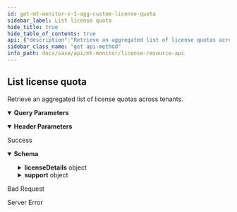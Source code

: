 ```yaml
---
id: get-mt-monitor-v-1-agg-custom-license-quota
sidebar_label: List license quota
hide_title: true
hide_table_of_contents: true
api: {"description":"Retrieve an aggregated list of license quotas across tenants.\n","operationId":"get-mt-monitor-v1-agg-custom-license-quota","parameters":[{"description":"Must be `tenant`. Using the query parameter returns all the aggregated responses for the current parent tenant and its child tenants. If not used, the results for just the current tenant are returned. \n","in":"query","name":"agg_by","schema":{"type":"string"}},{"description":"Must be one of the following: `de`, `americas`, `europe`, `uk`, `sg`, `ca`, `jp`, `au`, `in`. Returns details from the Cortex Data Lake (CDL) region specified.                              \n","in":"header","name":"X-PANW-Region","schema":{"type":"string"}}],"responses":{"200":{"content":{"application/json":{"schema":{"properties":{"licenseDetails":{"additionalProperties":{"properties":{"expiry_ts":{"description":"License expiry timestamp in UTC","format":"int64","type":"integer"},"issue_ts":{"description":"License issuance timestamp in UTC","format":"int64","type":"integer"},"license_units":{"description":"Number of license units associated with the license","format":"int32","type":"integer"},"sku":{"description":"License Edition SKU","type":"string"}},"required":["license_units","expiry_ts","issue_ts","sku"],"type":"object"},"description":"Map of <Resource Name, License Details>, where Resource Name can be one of MU, RN, CDL","type":"object"},"sub_tenant_id":{"description":"CDL Tenant Id","type":"string"},"support":{"allOf":[{"properties":{"cdl_tenant_id":{"description":"CDL Tenant Id","type":"string"},"cdl_tenant_region":{"description":"CDL Tenant Region","type":"string"},"fawkes_tenant_id":{"description":"Fawkes Tenant Id","type":"string"},"fawkes_tenant_region":{"description":"Fawkes Tenant Region","type":"string"},"pa_tenant_id":{"description":"PA Tenant Id","type":"string"},"pa_tenant_region":{"description":"PA Tenant Region","type":"string"},"panorama_tenant_id":{"description":"Panorama Tenant Id","type":"string"},"panorma_tenant_region":{"description":"Panorama Tenant Region","type":"string"}},"required":["cdl_tenant_id","pa_tenant_id","fawkes_tenant_id","panorama_tenant_id","cdl_tenant_region","pa_tenant_region","fawkes_tenant_region","panorma_tenant_region"],"type":"object"},{"description":"Tenant Ids and Region info used for opening a support ticket\n"}]},"tsg_id":{"description":"TSG Id","type":"string"}},"required":["tsg_id","sub_tenant_id","licenseDetails","support"],"type":"object"}}},"description":"Success"},"400":{"description":"Bad Request"},"500":{"description":"Server Error"}},"security":[{"Bearer":[]}],"tags":["LicenseResources"],"method":"get","path":"/mt/monitor/v1/agg/custom/license/quota","servers":[{"url":"https://api.sase.paloaltonetworks.com"}],"securitySchemes":{"Bearer":{"scheme":"bearer","type":"http"}},"info":{"contact":{},"description":"Use the License Resource API for retrieving aggregated lists across tenants for license quotas, setup status, and utilization.\n","title":"License Resource API","version":"1.0"},"postman":{"name":"List license quota","description":{"content":"Retrieve an aggregated list of license quotas across tenants.\n","type":"text/plain"},"url":{"path":["mt","monitor","v1","agg","custom","license","quota"],"host":["{{baseUrl}}"],"query":[{"disabled":false,"description":{"content":"Must be `tenant`. Using the query parameter returns all the aggregated responses for the current parent tenant and its child tenants. If not used, the results for just the current tenant are returned. \n","type":"text/plain"},"key":"agg_by","value":""}],"variable":[]},"header":[{"disabled":false,"description":{"content":"Must be one of the following: `de`, `americas`, `europe`, `uk`, `sg`, `ca`, `jp`, `au`, `in`. Returns details from the Cortex Data Lake (CDL) region specified.                              \n","type":"text/plain"},"key":"X-PANW-Region","value":""},{"key":"Accept","value":"application/json"}],"method":"GET","auth":{"type":"bearer","bearer":[{"type":"any","value":"<Bearer Token>","key":"token"}]}}}
sidebar_class_name: "get api-method"
info_path: docs/sase/api/mt-monitor/license-resource-api
---
```



## List license quota



Retrieve an aggregated list of license quotas across tenants.


<details style={{"marginBottom":"1rem"}} data-collapsed={false} open={true}><summary style={{}}><strong>Query Parameters</strong></summary><div><ul><ParamsItem className={"paramsItem"} param={{"description":"Must be `tenant`. Using the query parameter returns all the aggregated responses for the current parent tenant and its child tenants. If not used, the results for just the current tenant are returned. \n","in":"query","name":"agg_by","schema":{"type":"string"}}}></ParamsItem></ul></div></details><details style={{"marginBottom":"1rem"}} data-collapsed={false} open={true}><summary style={{}}><strong>Header Parameters</strong></summary><div><ul><ParamsItem className={"paramsItem"} param={{"description":"Must be one of the following: `de`, `americas`, `europe`, `uk`, `sg`, `ca`, `jp`, `au`, `in`. Returns details from the Cortex Data Lake (CDL) region specified.                              \n","in":"header","name":"X-PANW-Region","schema":{"type":"string"}}}></ParamsItem></ul></div></details><div><ApiTabs><TabItem label={"200"} value={"200"}><div>

Success

</div><div><MimeTabs groupId={"mime-type"}><TabItem label={"application/json"} value={"application/json"}><SchemaTabs groupId={"schema-tabs"}><TabTtem label={"Schema"} value={"Schema"}><details style={{}} data-collapsed={false} open={true}><summary style={{"textAlign":"left"}}><strong>Schema</strong></summary><div style={{"textAlign":"left","marginLeft":"1rem"}}></div><ul style={{"marginLeft":"1rem"}}><SchemaItem collapsible={true} className={"schemaItem"}><details style={{}}><summary style={{}}><strong>licenseDetails</strong><span style={{"opacity":"0.6"}}> object</span></summary><div style={{"marginLeft":"1rem"}}><div style={{"marginTop":".5rem","marginBottom":".5rem"}}>

Map of <Resource Name, License Details>, where Resource Name can be one of MU, RN, CDL

</div><li><div><code>property name*</code><span style={{"opacity":"0.6"}}> object</span></div></li></div></details></SchemaItem><SchemaItem collapsible={false} name={"sub_tenant_id"} required={false} schemaDescription={"CDL Tenant Id"} schemaName={"string"} qualifierMessage={undefined} defaultValue={undefined}></SchemaItem><SchemaItem collapsible={true} className={"schemaItem"}><details style={{}}><summary style={{}}><strong>support</strong><span style={{"opacity":"0.6"}}> object</span></summary><div style={{"marginLeft":"1rem"}}><div style={{"marginTop":".5rem","marginBottom":".5rem"}}>

Tenant Ids and Region info used for opening a support ticket


</div><SchemaItem collapsible={false} name={"cdl_tenant_id"} required={false} schemaDescription={"CDL Tenant Id"} schemaName={"string"} qualifierMessage={undefined} defaultValue={undefined}></SchemaItem><SchemaItem collapsible={false} name={"cdl_tenant_region"} required={false} schemaDescription={"CDL Tenant Region"} schemaName={"string"} qualifierMessage={undefined} defaultValue={undefined}></SchemaItem><SchemaItem collapsible={false} name={"fawkes_tenant_id"} required={false} schemaDescription={"Fawkes Tenant Id"} schemaName={"string"} qualifierMessage={undefined} defaultValue={undefined}></SchemaItem><SchemaItem collapsible={false} name={"fawkes_tenant_region"} required={false} schemaDescription={"Fawkes Tenant Region"} schemaName={"string"} qualifierMessage={undefined} defaultValue={undefined}></SchemaItem><SchemaItem collapsible={false} name={"pa_tenant_id"} required={false} schemaDescription={"PA Tenant Id"} schemaName={"string"} qualifierMessage={undefined} defaultValue={undefined}></SchemaItem><SchemaItem collapsible={false} name={"pa_tenant_region"} required={false} schemaDescription={"PA Tenant Region"} schemaName={"string"} qualifierMessage={undefined} defaultValue={undefined}></SchemaItem><SchemaItem collapsible={false} name={"panorama_tenant_id"} required={false} schemaDescription={"Panorama Tenant Id"} schemaName={"string"} qualifierMessage={undefined} defaultValue={undefined}></SchemaItem><SchemaItem collapsible={false} name={"panorma_tenant_region"} required={false} schemaDescription={"Panorama Tenant Region"} schemaName={"string"} qualifierMessage={undefined} defaultValue={undefined}></SchemaItem></div></details></SchemaItem><SchemaItem collapsible={false} name={"tsg_id"} required={false} schemaDescription={"TSG Id"} schemaName={"string"} qualifierMessage={undefined} defaultValue={undefined}></SchemaItem></ul></details></TabTtem></SchemaTabs></TabItem></MimeTabs></div></TabItem><TabItem label={"400"} value={"400"}><div>

Bad Request

</div><div></div></TabItem><TabItem label={"500"} value={"500"}><div>

Server Error

</div><div></div></TabItem></ApiTabs></div>
      